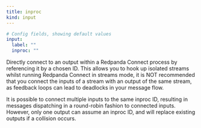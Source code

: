 ```yaml
---
title: inproc
kind: input
---
```



```yml
# Config fields, showing default values
input:
  label: ""
  inproc: ""
```

Directly connect to an output within a Redpanda Connect process by referencing it by a chosen ID. This allows you to hook up isolated streams whilst running Redpanda Connect in streams mode, it is NOT recommended that you connect the inputs of a stream with an output of the same stream, as feedback loops can lead to deadlocks in your message flow.

It is possible to connect multiple inputs to the same inproc ID, resulting in messages dispatching in a round-robin fashion to connected inputs. However, only one output can assume an inproc ID, and will replace existing outputs if a collision occurs.


